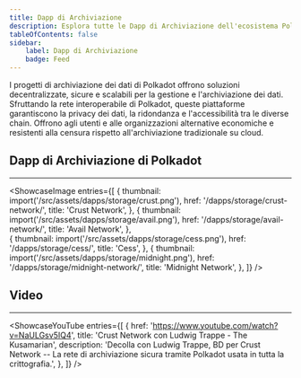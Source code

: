 ```yaml
---
title: Dapp di Archiviazione
description: Esplora tutte le Dapp di Archiviazione dell'ecosistema Polkadot.
tableOfContents: false
sidebar: 
    label: Dapp di Archiviazione
    badge: Feed
---
```



I progetti di archiviazione dei dati di Polkadot offrono soluzioni decentralizzate, sicure e scalabili per la gestione e l'archiviazione dei dati. Sfruttando la rete interoperabile di Polkadot, queste piattaforme garantiscono la privacy dei dati, la ridondanza e l'accessibilità tra le diverse chain. Offrono agli utenti e alle organizzazioni alternative economiche e resistenti alla censura rispetto all'archiviazione tradizionale su cloud.

## Dapp di Archiviazione di Polkadot
----------------
<ShowcaseImage
  entries={[
        {
      thumbnail: import('/src/assets/dapps/storage/crust.png'),
      href: '/dapps/storage/crust-network/',
      title: 'Crust Network',
      },
                     {
      thumbnail: import('/src/assets/dapps/storage/avail.png'),
      href: '/dapps/storage/avail-network/',
      title: 'Avail Network',
      },  
    {
      thumbnail: import('/src/assets/dapps/storage/cess.png'),
      href: '/dapps/storage/cess/',
      title: 'Cess',
      },
              {
      thumbnail: import('/src/assets/dapps/storage/midnight.png'),
      href: '/dapps/storage/midnight-network/',
      title: 'Midnight Network',
    },
  ]}
/>

## Video
----------------
<ShowcaseYouTube
  entries={[
    {
      href: 'https://www.youtube.com/watch?v=NaULGsv5IQ4',
      title: 'Crust Network con Ludwig Trappe - The Kusamarian',
      description: 'Decolla con Ludwig Trappe, BD per Crust Network -- La rete di archiviazione sicura tramite Polkadot usata in tutta la crittografia.',
    },
  ]}
/>
